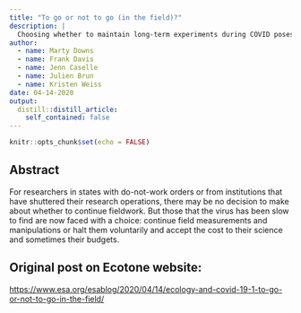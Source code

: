 ```yaml
---
title: "To go or not to go (in the field)?"
description: |
  Choosing whether to maintain long-term experiments during COVID poses a difficult dilemma.
author:
  - name: Marty Downs
  - name: Frank Davis
  - name: Jenn Caselle
  - name: Julien Brun
  - name: Kristen Weiss
date: 04-14-2020
output:
  distill::distill_article:
    self_contained: false
---
```



```r
knitr::opts_chunk$set(echo = FALSE)
```

## Abstract

For researchers in states with do-not-work orders or from institutions that have shuttered their research operations, there may be no decision to make about whether to continue fieldwork. But those that the virus has been slow to find are now faced with a choice: continue field measurements and manipulations or halt them voluntarily and accept the cost to their science and sometimes their budgets.

## Original post on Ecotone website:

<https://www.esa.org/esablog/2020/04/14/ecology-and-covid-19-1-to-go-or-not-to-go-in-the-field/>
